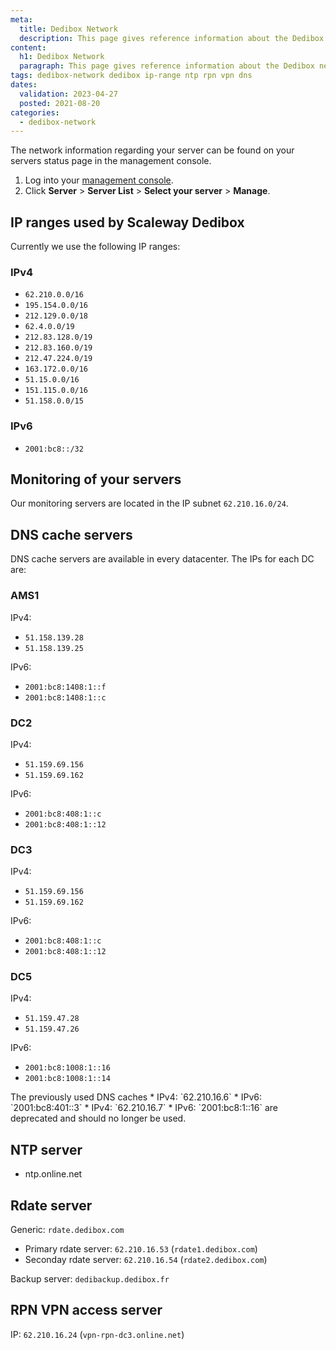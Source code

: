 ```yaml
---
meta:
  title: Dedibox Network
  description: This page gives reference information about the Dedibox network.
content:
  h1: Dedibox Network
  paragraph: This page gives reference information about the Dedibox network.
tags: dedibox-network dedibox ip-range ntp rpn vpn dns 
dates:
  validation: 2023-04-27
  posted: 2021-08-20
categories:
  - dedibox-network
---
```


The network information regarding your server can be found on your servers status page in the management console.

1. Log into your [management console](https://console.online.net/).
2. Click **Server** > **Server List** > **Select your server** > **Manage**.

## IP ranges used by Scaleway Dedibox

Currently we use the following IP ranges: 

### IPv4
* `62.210.0.0/16`
* `195.154.0.0/16`
* `212.129.0.0/18`
* `62.4.0.0/19`
* `212.83.128.0/19`
* `212.83.160.0/19`
* `212.47.224.0/19`
* `163.172.0.0/16`
* `51.15.0.0/16`
* `151.115.0.0/16`
* `51.158.0.0/15`

### IPv6
* `2001:bc8::/32`

## Monitoring of your servers

Our monitoring servers are located in the IP subnet `62.210.16.0/24`.

## DNS cache servers

DNS cache servers are available in every datacenter. The IPs for each DC are:

### AMS1
IPv4:
* `51.158.139.28`
* `51.158.139.25`

IPv6:
* `2001:bc8:1408:1::f`
* `2001:bc8:1408:1::c`

### DC2
IPv4:
* `51.159.69.156`
* `51.159.69.162`

IPv6:
* `2001:bc8:408:1::c`
* `2001:bc8:408:1::12`

### DC3
IPv4:
* `51.159.69.156`
* `51.159.69.162`

IPv6:
* `2001:bc8:408:1::c`
* `2001:bc8:408:1::12`

### DC5
IPv4:
* `51.159.47.28`
* `51.159.47.26`

IPv6:
* `2001:bc8:1008:1::16`
* `2001:bc8:1008:1::14`

<Message type="note">
  The previously used DNS caches
  * IPv4: `62.210.16.6`
  * IPv6: `2001:bc8:401::3`
  * IPv4: `62.210.16.7`
  * IPv6: `2001:bc8:1::16`
  are deprecated and should no longer be used.
</Message>

## NTP server

- ntp.online.net

## Rdate server

Generic: `rdate.dedibox.com`

- Primary rdate server: `62.210.16.53` (`rdate1.dedibox.com`)
- Seconday rdate server: `62.210.16.54` (`rdate2.dedibox.com`)

Backup server: `dedibackup.dedibox.fr`

## RPN VPN access server

IP: `62.210.16.24` (`vpn-rpn-dc3.online.net`)